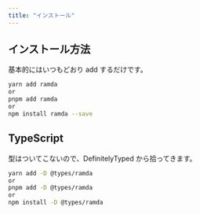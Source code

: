 ```yaml
---
title: "インストール"
---
```


## インストール方法

基本的にはいつもどおり add するだけです。

```sh
yarn add ramda
or
pnpm add ramda
or
npm install ramda --save
```

## TypeScript

型はついてこないので、DefinitelyTyped から拾ってきます。

```sh
yarn add -D @types/ramda
or
pnpm add -D @types/ramda
or
npm install -D @types/ramda
```
